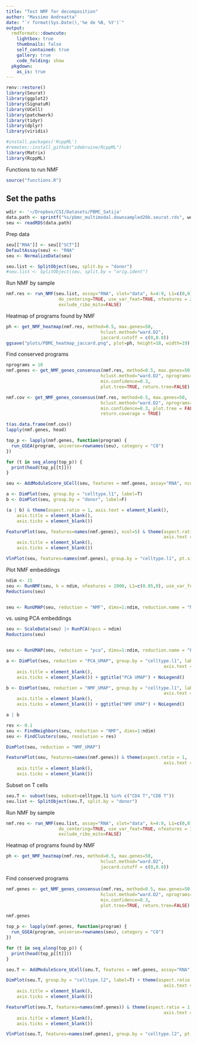 ```yaml
---
title: "Test NMF for decomposition"
author: "Massimo Andreatta"
date: "`r format(Sys.Date(),'%e de %B, %Y')`"
output: 
  rmdformats::downcute:
    lightbox: true
    thumbnails: false
    self_contained: true
    gallery: true
    code_folding: show
  pkgdown:
    as_is: true
---
```


```r
renv::restore()
library(Seurat)
library(ggplot2)
library(SignatuR)
library(UCell)
library(patchwork)
library(tidyr)
library(dplyr)
library(viridis)

#install.packages('RcppML') 
#remotes::install_github("zdebruine/RcppML")
library(Matrix)
library(RcppML)
```

Functions to run NMF
```r
source("functions.R")
```

## Set the paths

```r
wdir <- '~/Dropbox/CSI/Datasets/PBMC_Satija'
data.path <- sprintf("%s/pbmc_multimodal.downsampled20k.seurat.rds", wdir)
seu <- readRDS(data.path)
```


Prep data
```r
seu[["RNA"]] <- seu[["SCT"]]
DefaultAssay(seu) <- "RNA"
seu <- NormalizeData(seu)

seu.list <- SplitObject(seu, split.by = "donor")
#seu.list <- SplitObject(seu, split.by = "orig.ident")
```

Run NMF by sample
```r
nmf.res <- run_NMF(seu.list, assay="RNA", slot="data", k=4:9, L1=c(0,0),
                    do_centering=TRUE, use_var_feat=TRUE, nfeatures = 2000,
                    exclude_ribo_mito=FALSE)
```


Heatmap of programs found by NMF
```r
ph <- get_NMF_heatmap(nmf.res, method=0.5, max.genes=50,
                                    hclust.method="ward.D2",
                                    jaccard.cutoff = c(0,0.8))
ggsave("plots/PBMC_heatmap_jaccard.png", plot=ph, height=18, width=19)
```
Find conserved programs
```r
nprograms = 10
nmf.genes <- get_NMF_genes_consensus(nmf.res, method=0.5, max.genes=50,
                                    hclust.method="ward.D2", nprograms=nprograms,
                                    min.confidence=0.3,
                                    plot.tree=TRUE, return.tree=FALSE)
```

```r
nmf.cov <- get_NMF_genes_consensus(nmf.res, method=0.5, max.genes=50,
                                    hclust.method="ward.D2", nprograms=nprograms,
                                    min.confidence=0.3, plot.tree = FALSE,
                                    return.coverage = TRUE)

t(as.data.frame(nmf.cov))
lapply(nmf.genes, head)
```

```r
top_p <- lapply(nmf.genes, function(program) {
  run_GSEA(program, universe=rownames(seu), category = "C8")
})

for (t in seq_along(top_p)) {
  print(head(top_p[[t]]))
}

```


```r
seu <- AddModuleScore_UCell(seu, features = nmf.genes, assay="RNA", ncores=4, name = "")
```

```r
a <- DimPlot(seu, group.by = "celltype.l1", label=T)
b <- DimPlot(seu, group.by = "donor", label=F)

(a | b) & theme(aspect.ratio = 1, axis.text = element_blank(),
    axis.title = element_blank(),
    axis.ticks = element_blank())
```

```r
FeaturePlot(seu, features=names(nmf.genes), ncol=5) & theme(aspect.ratio = 1,
                                                            axis.text = element_blank(),
    axis.title = element_blank(),
    axis.ticks = element_blank())

```

```r
VlnPlot(seu, features=names(nmf.genes), group.by = "celltype.l1", pt.size = 0, ncol=5)
```

Plot NMF embeddings
```r
ndim <- 15
seu <- RunNMF(seu, k = ndim, nfeatures = 2000, L1=c(0.05,0), use_var_feat = T)
Reductions(seu)


seu <- RunUMAP(seu, reduction = "NMF", dims=1:ndim, reduction.name = "NMF_UMAP", reduction.key = "nmfUMAP_")
```

vs. using PCA embeddings
```r
seu <- ScaleData(seu) |> RunPCA(npcs = ndim)
Reductions(seu)


seu <- RunUMAP(seu, reduction = "pca", dims=1:ndim, reduction.name = "PCA_UMAP", reduction.key = "pcaUMAP_")
```

```r
a <- DimPlot(seu, reduction = "PCA_UMAP", group.by = "celltype.l1", label=T) + theme(aspect.ratio = 1,
                                                            axis.text = element_blank(),
    axis.title = element_blank(),
    axis.ticks = element_blank()) + ggtitle("PCA UMAP") + NoLegend()

b <- DimPlot(seu, reduction = "NMF_UMAP", group.by = "celltype.l1", label=T) + theme(aspect.ratio = 1,
                                                            axis.text = element_blank(),
    axis.title = element_blank(),
    axis.ticks = element_blank()) + ggtitle("NMF UMAP") + NoLegend()

a | b
```

```r
res <- 0.1
seu <- FindNeighbors(seu, reduction = "NMF", dims=1:ndim)
seu <- FindClusters(seu, resolution = res)
```
```r
DimPlot(seu, reduction = "NMF_UMAP")
```

```r
FeaturePlot(seu, features=names(nmf.genes)) & theme(aspect.ratio = 1,
                                                            axis.text = element_blank(),
    axis.title = element_blank(),
    axis.ticks = element_blank())

```

Subset on T cells
```r
seu.T <- subset(seu, subset=celltype.l1 %in% c("CD4 T","CD8 T"))
seu.list <- SplitObject(seu.T, split.by = "donor")
```

Run NMF by sample
```r
nmf.res <- run_NMF(seu.list, assay="RNA", slot="data", k=4:9, L1=c(0,0),
                    do_centering=TRUE, use_var_feat=TRUE, nfeatures = 1000,
                    exclude_ribo_mito=FALSE)
```


Heatmap of programs found by NMF
```r
ph <- get_NMF_heatmap(nmf.res, method=0.5, max.genes=50,
                                    hclust.method="ward.D2",
                                    jaccard.cutoff = c(0,0.8))
```

Find conserved programs
```r
nmf.genes <- get_NMF_genes_consensus(nmf.res, method=0.5, max.genes=50,
                                    hclust.method="ward.D2", nprograms=10,
                                    min.confidence=0.3,
                                    plot.tree=TRUE, return.tree=FALSE)
```

```r
nmf.genes
```

```r
top_p <- lapply(nmf.genes, function(program) {
  run_GSEA(program, universe=rownames(seu), category = "C8")
})

for (t in seq_along(top_p)) {
  print(head(top_p[[t]]))
}

```

```r
seu.T <- AddModuleScore_UCell(seu.T, features = nmf.genes, assay="RNA", ncores=4, name = "")
```

```r
DimPlot(seu.T, group.by = "celltype.l2", label=T) + theme(aspect.ratio = 1,
                                                            axis.text = element_blank(),
    axis.title = element_blank(),
    axis.ticks = element_blank())
```


```r
FeaturePlot(seu.T, features=names(nmf.genes)) & theme(aspect.ratio = 1,
                                                            axis.text = element_blank(),
    axis.title = element_blank(),
    axis.ticks = element_blank())

```

```r
VlnPlot(seu.T, features=names(nmf.genes), group.by = "celltype.l2", pt.size = 0)
```







